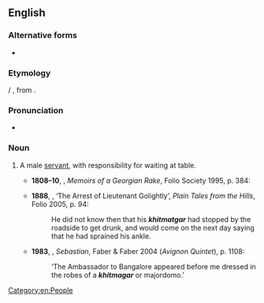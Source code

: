 ==English==

===Alternative forms===
* {{alt|en|khedmutgar|khedmatgar|khidmatgar|khidmutgar|khitmutgar|kitmagar|khitmagar|kismutgar|kistmutgar|kitmuddar|kitmutgar|kitmutgaur}}

===Etymology===
{{bor+|en|inc-hnd}} {{m|hi|ख़िदमतगार|tr=-}} / {{m|ur|خدمتگار|tr=xidmatgār}}, from {{der|en|fa-cls|خدمتگار|tr=xidmatgār}}.

===Pronunciation===
* {{a|UK}} {{IPA|en|/ˈkɪtmətɡɑː/|/ˈkid-/}}

===Noun===
{{en-noun}}

# {{lb|en|British India|South Asia}} A male [[servant]], with responsibility for waiting at table.
#: {{syn|en|khit}}
#*'''1808–10''', {{w|William Hickey (memoirist)|William Hickey}}, ''Memoirs of a Georgian Rake'', Folio Society 1995, p. 384:
#*: {{quote|en|I found her closely locked in the arms of a handsome lad, one of my '''''kitmuddars''''', with the infant by her side, all three being in a deep sleep, from which I awakened the two elders.}}
#* '''1888''', {{w|Rudyard Kipling}}, ‘The Arrest of Lieutenant Golightly’, ''Plain Tales from the Hills'', Folio 2005, p. 94:
#*: He did not know then that his '''''khitmatgar''''' had stopped by the roadside to get drunk, and would come on the next day saying that he had sprained his ankle.
#* '''1983''', {{w|Lawrence Durrell}}, ''Sebastian'', Faber & Faber 2004 (''Avignon Quintet''), p. 1108:
#*: ‘The Ambassador to Bangalore appeared before me dressed in the robes of a '''''khitmagar''''' or majordomo.’

[[Category:en:People]]